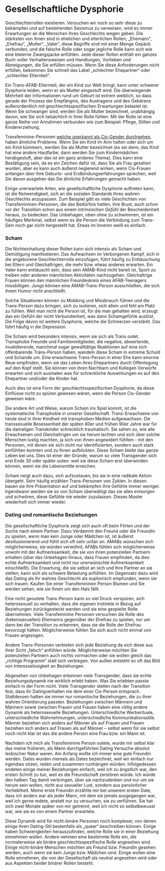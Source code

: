 
<PageMeta
  title="Wie sich Gender Dysphorie äußert: Gesellschaftliche Dysphorie"
  linkTitle="Gesellschaftliche Dysphorie"
  description="Das Leben in der falschen Rolle fordert einen sehr hohen Tribut"
/>

<Disclaimer />

# Gesellschaftliche Dysphorie

Geschlechterrollen existieren. Versuchen wir noch so sehr diese zu bekämpfen und auf bestehenden Sexismus zu verweisen, wird es immer Erwartungen an die Menschen ihres Geschlechts wegen geben. Die stärksten von ihnen sind in ehelichen und elterlichen Rollen; „Ehemann“, „Ehefrau“, „Mutter“, „Vater“, diese Begriffe sind mit einer Menge Gepäck verbunden, und die falsche Rolle oder sogar jegliche Rolle kann sich wie eine bleierne Zwangsjacke anfühlen. Jede dieser Rollen enthält ein ganzes Buch voller Verhaltensweisen und Handlungen, Vorlieben und Abneigungen, die Sie erfüllen müssen. Wenn Sie diese Anforderungen nicht erfüllen, bekommen Sie schnell das Label „schlechter Ehepartner“ oder „schlechter Elternteil“.

Ein Trans-AFAB-Elternteil, der ein Kind zur Welt bringt, kann unter schwerer Dysphorie leiden, wenn er als Mutter eingestuft wird. Die überwiegende Mehrheit der Informationen rund um Geburt ist extrem weiblich, so dass gerade der Prozess der Empfängnis, des Austragens und des Gebärens außerordentlich mit geschlechtsspezifischen Erwartungen belastet ist. Wenn Sie schwanger sind, werden Sie als Mutter bezeichnet, unabhängig davon, wie Sie sich tatsächlich in Ihrer Rolle fühlen. Mit der Rolle ist eine ganze Reihe von Annahmen verbunden wie zum Beispiel: Pflege, Stillen und Kindererziehung.

Transfeminine-Personen [welche unerkannt als Cis-Gender durchgehen](https://de.wikipedia.org/wiki/Passing_(Geschlecht)), haben ähnliche Probleme. Wenn Sie ein Kind im Arm halten oder sich um ein Kind kümmern, werden Sie als Mutter bezeichnet (es sei denn, das Kind hat eine andere Hautfarbe, dann werden Sie zum Kindermädchen herabgestuft, aber das ist ein ganz anderes Thema). Dies kann eine Bestätigung sein, da es ein Zeichen dafür ist, dass Sie als Frau gesehen wurden, aber es kann auch äußerst negierend wirken, wenn Cis-Frauen anfangen über Ihre Geburts- und Endbindungserfahrungen sprechen, weil Sie davon ausgehen das Sie ähnliche Erfahrungen gemacht haben.

Einige unerwartete Arten, wie gesellschaftliche Dysphorie auftreten kann, ist die Notwendigkeit, sich an die sozialen Standards Ihres wahren Geschlechts anzupassen. Zum Beispiel gibt es viele Geschichten von Transfemininen-Personen, die das Bedürfnis hatten, ihre Brust, auch schon vor der Transition schon aus einem *intrinsischen Gefühl* der Bescheidenheit heraus, zu bedecken. Das Unbehagen, oben ohne zu schwimmen, ist ein häufiges Merkmal, selbst wenn es die Person die Verbindung zum Trans-Sein noch gar nicht hergestellt hat. Etwas im Inneren weiß es einfach.

### Scham

Die Nichteinhaltung dieser Rollen kann sich intensiv als Scham und Demütigung manifestieren. Das Aufwachsen im Verborgenen Kampf, sich in die angeborene Geschlechterrolle einzufügen, führt häufig zu Enttäuschung bei Eltern und Gleichaltrigen, die mehr bzw. etwas anderes erwarten. Ein Vater kann enttäuscht sein, dass sein AMAB-Kind nicht bereit ist, Sport zu treiben oder anderen männlichen Aktivitäten nachzugehen. Gleichaltrige Frauen können den männlichen Freundeskreis eines AFAB-Teenagers missbilligen. Jungs können eine AMAB-Trans-Person ausschließen, die sich ihrem Humor nicht anschließt.

Solche Situationen können zu Mobbing und Missbrauch führen und die Trans-Person dazu bringen, sich zu isolieren, sich allein und fehl am Platz zu fühlen. Weil man nicht die Person ist, für die man gehalten wird, erzeugt das ein Gefühl der nicht Verbundenheit, was dann Schamgefühle auslöst. Die Folge davon ist weitere Dysphorie, welche die Schmerzen verstärkt. Das führt häufig in die Depression.

<Gutter>
  <Tweet id="1201138482569195526" />
</Gutter>

Die Scham wird besonders intensiv, wenn sie sich als Trans outet. Transphobe Freunde und Familienmitglieder, die negative, abwertende, invalidierende, manchmal sogar gewalttätige Reaktionen auf eine sich offenbarende Trans-Person haben, wandeln diese Scham in extreme Schuld und Schande um. Eine erwachsene Trans-Person in einer Ehe kann enorme Reue empfinden, wenn sie das Leben ihres Ehepartners durch Offenlegung auf den Kopf stellt. Sie können von ihren Nachbarn und Kollegen Vorwürfe erwarten und sich ausmalen was für schreckliche Auswirkungen es auf den Ehepartner und/oder die Kinder hat.

Auch dies ist eine Form der geschlechtsspezifischen Dysphorie, da diese Einflüsse nicht zu spüren gewesen wären, wenn die Person Cis-Gender gewesen wäre. 

Die andere Art und Weise, warum Scham ins Spiel kommt, ist die systematische Transphobie in unserer Gesellschaft. Trans-Erwachsene von heute sind in ihrer Kindheit mit transphoben Medien aufgewachsen. Die transsexuelle Besessenheit der späten 80er und frühen 90er Jahre war für die damaligen Transkinder schrecklich traumatisch. Sie sahen zu, wie alle Erwachsenen und Gleichaltrigen um sie herum lachten und sich über solche Menschen lustig machten, ja sich von ihnen angewidert fühlten - mit den Personen, mit denen sie sich nicht nur identifizierten, sondern auch stark einfühlten konnten und zu Ihnen aufblickten. Diese Scham bleibt das ganze Leben bei uns. Dies ist einer der Gründe, warum so viele Transgender sich erst Ende 30 oder später outen: weil sie diese Scham erst überwinden können, wenn sie die Lebensmitte erreichen.

Scham neigt auch dazu, sich aufzustauen, bis sie in eine radikale Aktion übergeht. Sehr häufig erzählen Trans-Personen von Zyklen. In diesen bauen sie ihre Präsentation auf und bekämpfen ihre Gefühle immer weniger. Irgendwann werden sie so von Scham überwältigt das sie alles entsorgen und schwören, diese Gefühle nie wieder zuzulassen. Dieses Muster wiederholt sich immer wieder.

### Dating und romantische Beziehungen

<Gutter>
  <Tweet unified>
    <Tweet id="1216109204093722630" />
    <Tweet id="1216109206509694979" />
    <Tweet id="1216109207671508992" />
    <Tweet id="1216109214994747393" />
    <Tweet id="1216110299285200896" />
    <Tweet id="1216110666626555904" />
    <Tweet id="1216111083997605888" />
    <Tweet id="1216112014411599877" />
  </Tweet>
</Gutter>

Die gesellschaftliche Dysphorie zeigt sich auch oft beim Flirten und der Suche nach einem Partner. Dazu Verdammt den Freund oder die Freundin *zu spielen*, wenn man kein Junge oder Mädchen ist, ist äußerst desillusionierend und fühlt sich oft sehr unfair an. AMABs wünschen sich möglicherweise, sie würden verwöhnt; AFABs fühlen sich möglicherweise unwohl mit der Aufmerksamkeit, die sie von ihren potenziellen Partnern erhalten (über das Unbehagen hinaus, dass Frauen empfinden, da dies echte Aufmerksamkeit und nicht nur unerwünschte Aufmerksamkeit einschließt). Die Erwartung, die sie selbst an sich und Ihre Partner an sie stellen, kann sich als schwere Belastung anfühlen. Im Gegensatz dazu wird das Dating als Ihr wahres Geschlecht als euphorisch empfunden, wenn sie sich trauen. Kaufen Sie einer Transfemininen Person Blumen und Sie werden sehen, wie sie Ihnen um den Hals fällt.

Eine nicht geoutete Trans-Person kann so viel Druck verspüren, sich heterosexuell zu verhalten, dass die eigenen Instinkte in Bezug auf Beziehungen zurückgesteckt werden und sie eine gespielte Rolle übernehmen. Viele Transfeminine Personen versuchen die Rolle des (heterosexuellen) Ehemanns gegenüber der Ehefrau zu spielen, nur um dann bei der Transition zu erkennen, dass sie die Rolle der Ehefrau bevorzugt hätten. Möglicherweise fühlen Sie sich auch nicht einmal von Frauen angezogen.

Andere Trans-Personen verbieten sich jede Beziehung da sich diese aus ihrer Sicht „falsch“ anfühlen würde. Möglicherweise möchten Sie potenziellen Partnern auch nichts vormachen oder sie wollen gleich das „richtige Programm“ statt sich verbiegen. Von außen entsteht so oft das Bild von Interesselosigkeit an Beziehungen.

Abgesehen von Unbehagen erkennen viele Transgender, dass sie echte Beziehungsdynamik nie wirklich erlebt haben. Was Sie erlebten passte einfach in der Form nicht. Viele Transgender stellen nach der Transition fest, dass ihr Datingverhalten nie dem einer Cis-Person entsprach. Stattdessen hatten sie immer nur romantische Beziehungen, die zu ihrer wahren Orientierung passten. Beziehungen zwischen Männern und Männern sowie zwischen Frauen und Frauen haben eine völlig andere Dynamik als heterosexuelle Beziehungen. Unterschiedliche Werberituale, unterschiedliche Wahrnehmungen, unterschiedliche Kommunikationsstile. Männer beziehen sich anders auf Männer als auf Frauen und Frauen beziehen sich anders auf Frauen als auf Männer – selbst wenn für sie selbst noch nicht klar ist das die andere Person eine Frau bzw. ein Mann ist.

Nachdem ich mich als Transfeminine Person outete, wurde mir selbst klar das meine früheren, als Mann durchgeführten Dating Versuche absolut lesbischer Natur waren. Am Anfang wollte ich immer eine gute Freundin werden. Dates wurden niemals als Dates bezeichnet, weil wir einfach nur irgendwo sitzen, reden und zusammen rumhängen würden. Infolgedessen endeten einige meiner Beziehungen einfach, weil ich zu ängstlich war, den ersten Schritt zu tun, weil es die Freundschaft zerstören würde. Ich würde den halben Tag damit verbringen, über sie nachzudenken und nur um sie herum sein wollen, nicht aus sexueller Lust, sondern aus persönlicher Verliebtheit. Meine erste Freundin erzählte mir bei unserem ersten Date, dass ich anders war als jeder Mann, mit dem sie jemals ausgegangen war, weil ich gerne redete, anstatt nur zu versuchen, sie zu verführen. Sie hat sich zwei Monate später von mir getrennt, weil ich nicht so selbstbewusst war, wie sie es von einem Partner erwartete.

Diese Dynamik wird für nicht-binäre Personen noch komplexer, von denen einige ihren Dating-Stil bestenfalls als „queer“ beschreiben können. Einige haben Schwierigkeiten herauszufinden, welche Rolle sie in einer Beziehung einnehmen wollen. Andere nehmen eine bestimmte Rolle ein, die normalerweise als binäre geschlechtsspezifische Rolle angesehen wird. Einige nicht-binäre Menschen möchten als Freund bzw. Freundin gesehen werden, auch wenn sie kein Junge bzw. Mädchen sind. Einige wollen eine Rolle einnehmen, die von der Gesellschaft als neutral angesehen wird oder aus Aspekten beider binärer Rollen besteht.
